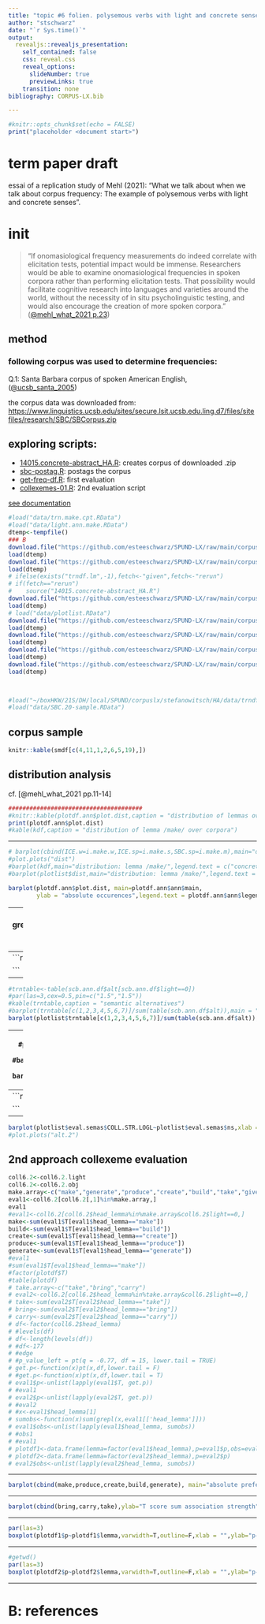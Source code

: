 ```yaml
---
title: "topic #6 folien. polysemous verbs with light and concrete senses."
author: "stschwarz"
date: "`r Sys.time()`"
output:
  revealjs::revealjs_presentation:
    self_contained: false
    css: reveal.css
    reveal_options:
      slideNumber: true
      previewLinks: true
    transition: none
bibliography: CORPUS-LX.bib

---
```

```r
#knitr::opts_chunk$set(echo = FALSE)
print("placeholder <document start>")
```

# term paper draft
essai of a replication study of Mehl (2021): "What we talk about when we talk about corpus frequency: The example of polysemous verbs with light and concrete senses".

# init
> "If onomasiological frequency measurements do indeed correlate with elicitation tests, 
potential impact would be immense. Researchers would be able to examine onomasiological frequencies in spoken corpora rather than performing elicitation tests. That possibility would facilitate cognitive research into languages and varieties around the world, without the necessity of in situ psycholinguistic testing, and would also encourage the creation of more spoken corpora." 
([@mehl_what_2021 p.23](https://doi.org/10.1515/cllt-2017-0039))

## method
### following corpus was used to determine frequencies:   

Q.1: Santa Barbara corpus of spoken American English, ([@ucsb_santa_2005](https://www.linguistics.ucsb.edu/research/santa-barbara-corpus))

the corpus data was downloaded from: [https://www.linguistics.ucsb.edu/sites/secure.lsit.ucsb.edu.ling.d7/files/sitefiles/research/SBC/SBCorpus.zip](https://www.linguistics.ucsb.edu/sites/secure.lsit.ucsb.edu.ling.d7/files/sitefiles/research/SBC/SBCorpus.zip)

## exploring scripts:
- [14015.concrete-abstract_HA.R](https://github.com/esteeschwarz/SPUND-LX/blob/main/corpusLX/14015-HA/14015.concrete-abstract_HA.R): creates corpus of downloaded .zip 
- [sbc-postag.R](https://github.com/esteeschwarz/SPUND-LX/blob/main/corpusLX/14015-HA/sbc-postag.R): postags the corpus
- [get-freq-df.R](https://github.com/esteeschwarz/SPUND-LX/blob/main/corpusLX/14015-HA/get-freq-df.R): first evaluation
- [collexemes-01.R](https://github.com/esteeschwarz/SPUND-LX/blob/main/corpusLX/14015-HA/collexemes-01.R): 2nd evaluation script

[see documentation](_doku.nb.html)

```r
#load("data/trn.make.cpt.RData")
#load("data/light.ann.make.RData")
dtemp<-tempfile()
### B
download.file("https://github.com/esteeschwarz/SPUND-LX/raw/main/corpusLX/14015-HA/data/SBC.ann.df.RData",dtemp)
load(dtemp)
download.file("https://github.com/esteeschwarz/SPUND-LX/raw/main/corpusLX/14015-HA/data/SBC.20-sample.RData",dtemp)
load(dtemp)
# ifelse(exists("trndf.lm",-1),fetch<-"given",fetch<-"rerun")
# if(fetch=="rerun")
#    source("14015.concrete-abstract_HA.R")
download.file("https://github.com/esteeschwarz/SPUND-LX/raw/main/corpusLX/14015-HA/data/plotlist.RData",dtemp)
load(dtemp)
# load("data/plotlist.RData")
download.file("https://github.com/esteeschwarz/SPUND-LX/raw/main/corpusLX/14015-HA/data/collex.eval.RData",dtemp)
load(dtemp)
download.file("https://github.com/esteeschwarz/SPUND-LX/raw/main/corpusLX/14015-HA/data/plotdf.ann.RData",dtemp)
load(dtemp)
download.file("https://github.com/esteeschwarz/SPUND-LX/raw/main/corpusLX/14015-HA/data/coll6.2.light.RData",dtemp)
load(dtemp)
download.file("https://github.com/esteeschwarz/SPUND-LX/raw/main/corpusLX/14015-HA/data/coll6.2.obj.RData",dtemp)
load(dtemp)

   

#load("~/boxHKW/21S/DH/local/SPUND/corpuslx/stefanowitsch/HA/data/trndf.lm.cpt.RData")
#load("data/SBC.20-sample.RData")
```

## corpus sample

```r
knitr::kable(smdf[c(4,11,1,2,6,5,19),])

```

## distribution analysis 
cf. [@mehl_what_2021 pp.11-14]

```r
######################################
#knitr::kable(plotdf.ann$plot.dist,caption = "distribution of lemmas over corpora")
print(plotdf.ann$plot.dist)
#kable(kdf,caption = "distribution of lemma /make/ over corpora")
```

---

```r
# barplot(cbind(ICE.w=i.make.w,ICE.sp=i.make.s,SBC.sp=i.make.m),main="distribution: lemma /make/",legend.text = c("concrete use","light use"))
#plot.plots("dist")
#barplot(kdf,main="distribution: lemma /make/",legend.text = c("concrete use","light use"))
#barplot(plotlist$dist,main="distribution: lemma /make/",legend.text = c("concrete use","light use"))

barplot(plotdf.ann$plot.dist, main=plotdf.ann$ann$main,
        ylab = "absolute occurences",legend.text = plotdf.ann$ann$legend.text)

```
---
```r
m<-grep("sbc",colnames(plotdf.ann$plot.dist))
barplot(plotdf.ann$plot.dist[,m]/plotdf.ann$lsbc, main=plotdf.ann$ann$main,
        ylab = "% in corpus",legend.text = plotdf.ann$ann$legend.text)

```
## semantic alternatives to make
- includes alternatives to /make/ that Mehl defined in his study 
- all occurences are counted 
  - Mehl contrasted only these alternate occurences which:

>"are defined as those verbs that occur in the corpus with the same concrete direct objects as make, (take, and give,) and with a roughly equivalent meaning." (cf. @mehl_what_2021 p.13)  

---
```r
knitr::kable(plotlist$trntable,caption = "semantic alternatives")

```
---
```r
#trntable<-table(scb.ann.df$alt[scb.ann.df$light==0])
#par(las=3,cex=0.5,pin=c("1.5","1.5"))
#kable(trntable,caption = "semantic alternatives")
#barplot(trntable[c(1,2,3,4,5,6,7)]/sum(table(scb.ann.df$alt)),main = "SBC concrete /make/ vs. alternate",ylab = "% in corpus")
barplot(plotlist$trntable[c(1,2,3,4,5,6,7)]/sum(table(scb.ann.df$alt)),main = "SBC concrete /make/ vs. alternate",ylab = "% in corpus")
```
---
```r
#trntable<-table(scb.ann.df$alt[scb.ann.df$light==0])
#par(las=3,cex=0.5,pin=c("1.5","1.5"))
#kable(trntable,caption = "semantic alternatives")
#barplot(trntable[c(1,2,3,4,5,6,7)]/sum(table(scb.ann.df$alt)),main = "SBC concrete /make/ vs. alternate",ylab = "% in corpus")
barplot(plotlist$nouns.f.cp,main="semantic alternates w/ equivalent meaning",ylab = "% in corpus")
#plot.plots("alt.2")
```
---
```r
knitr::kable(plotlist$eval.semas[,1:9])

```
---
```r
barplot(plotlist$eval.semas$COLL.STR.LOGL~plotlist$eval.semas$ns,xlab = "",ylab = "collex.log.like")
#plot.plots("alt.2")
```

## 2nd approach collexeme evaluation

```r
coll6.2<-coll6.2.light
coll6.2<-coll6.2.obj
make.array<-c("make","generate","produce","create","build","take","give","carry","bring")
eval1<-coll6.2[coll6.2[,1]%in%make.array,]
eval1
#eval1<-coll6.2[coll6.2$head_lemma%in%make.array&coll6.2$light==0,]
make<-sum(eval1$T[eval1$head_lemma=="make"])
build<-sum(eval1$T[eval1$head_lemma=="build"])
create<-sum(eval1$T[eval1$head_lemma=="create"])
produce<-sum(eval1$T[eval1$head_lemma=="produce"])
generate<-sum(eval1$T[eval1$head_lemma=="generate"])
#eval1
#sum(eval1$T[eval1$head_lemma=="make"])
#factor(plotdf$T)
#table(plotdf)
# take.array<-c("take","bring","carry")
# eval2<-coll6.2[coll6.2$head_lemma%in%take.array&coll6.2$light==0,]
# take<-sum(eval2$T[eval2$head_lemma=="take"])
# bring<-sum(eval2$T[eval2$head_lemma=="bring"])
# carry<-sum(eval2$T[eval2$head_lemma=="carry"])
# df<-factor(coll6.2$head_lemma)
# #levels(df)
# df<-length(levels(df))
# #df<-177
# #edge
# #p_value_left = pt(q = -0.77, df = 15, lower.tail = TRUE)
# get.p<-function(x)pt(x,df,lower.tail = F)
# #get.p<-function(x)pt(x,df,lower.tail = T)
# eval1$p<-unlist(lapply(eval1$T, get.p))
# #eval1
# eval2$p<-unlist(lapply(eval2$T, get.p))
# #eval2
# #x<-eval1$head_lemma[1]
# sumobs<-function(x)sum(grepl(x,eval1[['head_lemma']]))
# eval1$obs<-unlist(lapply(eval1$head_lemma, sumobs))
# #obs1
# #eval1
# plotdf1<-data.frame(lemma=factor(eval1$head_lemma),p=eval1$p,obs=eval1$obs)
# plotdf2<-data.frame(lemma=factor(eval2$head_lemma),p=eval2$p)
# eval2$obs<-unlist(lapply(eval2$head_lemma, sumobs))

```

---

```r
barplot(cbind(make,produce,create,build,generate), main="absolute preference in concrete context",ylab="T score sum association strength")

```

---

```r
barplot(cbind(bring,carry,take),ylab="T score sum association strength", main="absolute preference in concrete context")

```

---

```r
par(las=3)
boxplot(plotdf1$p~plotdf1$lemma,varwidth=T,outline=F,xlab = "",ylab="p-value of collexeme association strength",main="binding of lemma /make/ in concrete noun context")

```

---

```r
#getwd()
par(las=3)
boxplot(plotdf2$p~plotdf2$lemma,varwidth=T,outline=F,xlab = "",ylab="p-value of collexeme association strength",main="binding of lemma /take/ in concrete noun context")

```

------

# B: references


